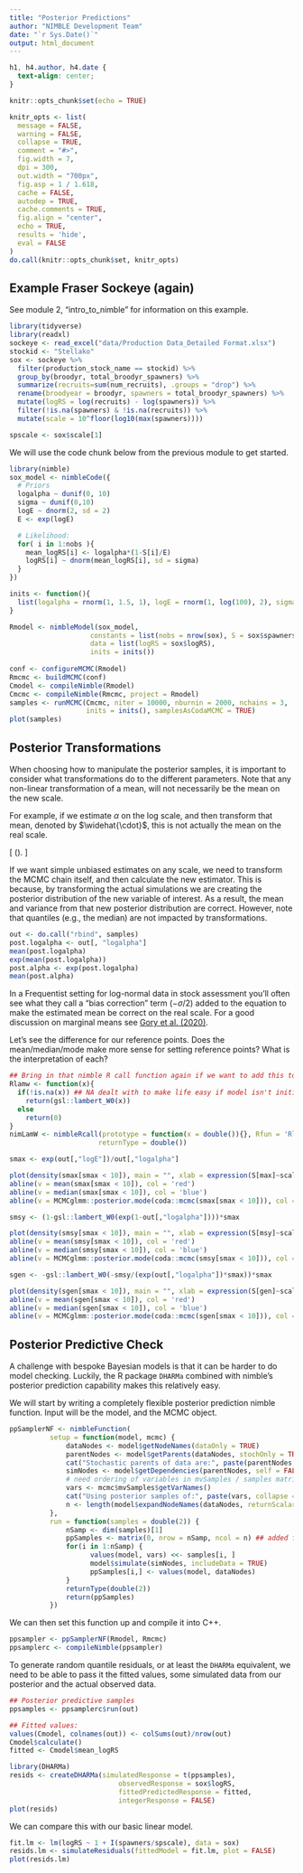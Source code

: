 ```yaml
---
title: "Posterior Predictions"
author: "NIMBLE Development Team"
date: "`r Sys.Date()`"
output: html_document
---
```


```css
h1, h4.author, h4.date {
  text-align: center;
}
```

```r
knitr::opts_chunk$set(echo = TRUE)

knitr_opts <- list(
  message = FALSE,
  warning = FALSE,
  collapse = TRUE,
  comment = "#>",
  fig.width = 7,
  dpi = 300,
  out.width = "700px",
  fig.asp = 1 / 1.618,
  cache = FALSE,
  autodep = TRUE,
  cache.comments = TRUE,
  fig.align = "center",
  echo = TRUE,
  results = 'hide',
  eval = FALSE
)
do.call(knitr::opts_chunk$set, knitr_opts)
```

## Example Fraser Sockeye (again)

See module 2, "intro_to_nimble" for information on this example.

```r
library(tidyverse)
library(readxl)
sockeye <- read_excel("data/Production Data_Detailed Format.xlsx")
stockid <- "Stellako"
sox <- sockeye %>% 
  filter(production_stock_name == stockid) %>%
  group_by(broodyr, total_broodyr_spawners) %>%
  summarize(recruits=sum(num_recruits), .groups = "drop") %>%
  rename(broodyear = broodyr, spawners = total_broodyr_spawners) %>%
  mutate(logRS = log(recruits) - log(spawners)) %>%
  filter(!is.na(spawners) & !is.na(recruits)) %>%
  mutate(scale = 10^floor(log10(max(spawners))))

spscale <- sox$scale[1]
```

We will use the code chunk below from the previous module to get started.

```r
library(nimble)
sox_model <- nimbleCode({
  # Priors
  logalpha ~ dunif(0, 10)
  sigma ~ dunif(0,10)
  logE ~ dnorm(2, sd = 2)
  E <- exp(logE)

  # Likelihood:
  for( i in 1:nobs ){
    mean_logRS[i] <- logalpha*(1-S[i]/E)
    logRS[i] ~ dnorm(mean_logRS[i], sd = sigma)
  }
})

inits <- function(){
  list(logalpha = rnorm(1, 1.5, 1), logE = rnorm(1, log(100), 2), sigma = runif(1,0.5,2))
}

Rmodel <- nimbleModel(sox_model,
                    constants = list(nobs = nrow(sox), S = sox$spawners/spscale),
                    data = list(logRS = sox$logRS),
                    inits = inits())
  
conf <- configureMCMC(Rmodel)
Rmcmc <- buildMCMC(conf)
Cmodel <- compileNimble(Rmodel)
Cmcmc <- compileNimble(Rmcmc, project = Rmodel)
samples <- runMCMC(Cmcmc, niter = 10000, nburnin = 2000, nchains = 3, 
                   inits = inits(), samplesAsCodaMCMC = TRUE)
plot(samples)
```

## Posterior Transformations

When choosing how to manipulate the posterior samples, it is important to consider what transformations do to the different parameters. Note that any non-linear transformation of a mean, will not necessarily be the mean on the new scale.

For example, if we estimate $\alpha$ on the log scale, and then transform that mean, denoted by $\widehat{\cdot}$, this is not actually the mean on the real scale.

\[
  \widehat{\alpha} \neq \mbox{exp}(\widehat{\mbox{log}(\alpha)}).
\]

If we want simple unbiased estimates on any scale, we need to transform the MCMC chain itself, and then calculate the new estimator. This is because, by transforming the actual simulations we are creating the posterior distribution of the new variable of interest. As a result, the mean and variance from that new posterior distribution are correct. However, note that quantiles (e.g., the median) are not impacted by transformations.

```r
out <- do.call("rbind", samples)
post.logalpha <- out[, "logalpha"]
mean(post.logalpha)
exp(mean(post.logalpha))
post.alpha <- exp(post.logalpha)
mean(post.alpha)
```

In a Frequentist setting for log-normal data in stock assessment you'll often see what they call a "bias correction" term ($-\sigma/2$) added to the equation to make the estimated mean be correct on the real scale. For a good discussion on marginal means see [Gory et al. (2020)](https://doi.org/10.1002/sim.8782).

Let's see the difference for our reference points. Does the mean/median/mode make more sense for setting reference points? What is the interpretation of each?

```r
## Bring in that nimble R call function again if we want to add this to the model code.
Rlamw <- function(x){
  if(!is.na(x)) ## NA dealt with to make life easy if model isn't initialized.
    return(gsl::lambert_W0(x))
  else 
    return(0)
}
nimLamW <- nimbleRcall(prototype = function(x = double()){}, Rfun = 'Rlamw', 
                      returnType = double())

smax <- exp(out[,"logE"])/out[,"logalpha"]

plot(density(smax[smax < 10]), main = "", xlab = expression(S[max]~scaled)) ## Some extreme values to remove.
abline(v = mean(smax[smax < 10]), col = 'red')
abline(v = median(smax[smax < 10]), col = 'blue')
abline(v = MCMCglmm::posterior.mode(coda::mcmc(smax[smax < 10])), col = 'red', lty = "dashed")

smsy <- (1-gsl::lambert_W0(exp(1-out[,"logalpha"])))*smax

plot(density(smsy[smax < 10]), main = "", xlab = expression(S[msy]~scaled)) ## Some extreme values to remove.
abline(v = mean(smsy[smax < 10]), col = 'red')
abline(v = median(smsy[smax < 10]), col = 'blue')
abline(v = MCMCglmm::posterior.mode(coda::mcmc(smsy[smax < 10])), col = 'red', lty = "dashed")

sgen <- -gsl::lambert_W0(-smsy/(exp(out[,"logalpha"])*smax))*smax

plot(density(sgen[smax < 10]), main = "", xlab = expression(S[gen]~scaled)) ## Some extreme values to remove.
abline(v = mean(sgen[smax < 10]), col = 'red')
abline(v = median(sgen[smax < 10]), col = 'blue')
abline(v = MCMCglmm::posterior.mode(coda::mcmc(sgen[smax < 10])), col = 'red', lty = "dashed")
```

## Posterior Predictive Check

A challenge with bespoke Bayesian models is that it can be harder to do model checking. Luckily, the R package `DHARMa` combined with nimble's posterior prediction capability makes this relatively easy.

We will start by writing a completely flexible posterior prediction nimble function. Input will be the model, and the MCMC object.

```r
ppSamplerNF <- nimbleFunction(
          setup = function(model, mcmc) {
              dataNodes <- model$getNodeNames(dataOnly = TRUE)
              parentNodes <- model$getParents(dataNodes, stochOnly = TRUE)
              cat("Stochastic parents of data are:", paste(parentNodes, collapse = ','), ".\n")
              simNodes <- model$getDependencies(parentNodes, self = FALSE)
              # need ordering of variables in mvSamples / samples matrix
              vars <- mcmc$mvSamples$getVarNames()
              cat("Using posterior samples of:", paste(vars, collapse = ','), ".\n")
              n <- length(model$expandNodeNames(dataNodes, returnScalarComponents = TRUE))
          },
          run = function(samples = double(2)) {
              nSamp <- dim(samples)[1]
              ppSamples <- matrix(0, nrow = nSamp, ncol = n) ## added fitted values.
              for(i in 1:nSamp) {
                    values(model, vars) <<- samples[i, ]
                    model$simulate(simNodes, includeData = TRUE)
                    ppSamples[i,] <- values(model, dataNodes)
              }
              returnType(double(2))
              return(ppSamples)
          })
```

We can then set this function up and compile it into C++.

```r
ppsampler <- ppSamplerNF(Rmodel, Rmcmc)
ppsamplerc <- compileNimble(ppsampler)
```

To generate random quantile residuals, or at least the `DHARMa` equivalent, we need to be able to pass it the fitted values, some simulated data from our posterior and the actual observed data.

```r
## Posterior predictive samples
ppsamples <- ppsamplerc$run(out)

## Fitted values:
values(Cmodel, colnames(out)) <- colSums(out)/nrow(out)
Cmodel$calculate()
fitted <- Cmodel$mean_logRS

library(DHARMa)
resids <- createDHARMa(simulatedResponse = t(ppsamples), 
                           observedResponse = sox$logRS,
                           fittedPredictedResponse = fitted,
                           integerResponse = FALSE)
plot(resids)
```

We can compare this with our basic linear model.

```r
fit.lm <- lm(logRS ~ 1 + I(spawners/spscale), data = sox)
resids.lm <- simulateResiduals(fittedModel = fit.lm, plot = FALSE)
plot(resids.lm)
```

